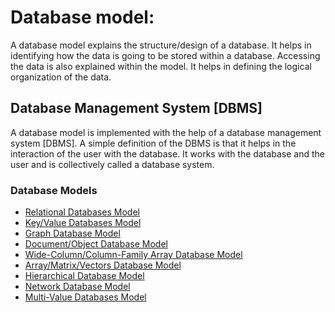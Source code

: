 # Database model:

A database model explains the structure/design of a database. It helps in identifying how the data is going to be stored within a database. Accessing the data is also explained within the model. It helps in defining the logical organization of the data.

## Database Management System [DBMS]

A database model is implemented with the help of a database management system [DBMS]. A simple definition of the DBMS is that it helps in the interaction of the user with the database. It works with the database and the user and is collectively called a database system.

### Database Models

- [Relational Databases Model](/Database-Models/Relational-Databases-Model)
- [Key/Value Databases Model](/Database-Models/Key-Value-Databases-Model)
- [Graph Database Model](/Data-Flow-Diagram/Level-1)
- [Document/Object Database Model](/Data-Flow-Diagram/Level-1)
- [Wide-Column/Column-Family Array Database Model](/Data-Flow-Diagram/Level-1)
- [Array/Matrix/Vectors Database Model](/Data-Flow-Diagram/Level-1)
- [Hierarchical Database Model](/Data-Flow-Diagram/Level-1)
- [Network Database Model](/Data-Flow-Diagram/Level-1)
- [Multi-Value Databases Model](/Data-Flow-Diagram/Level-1)
